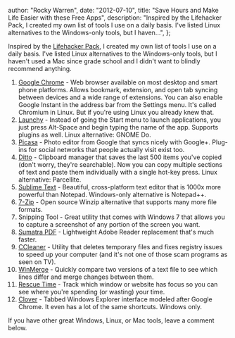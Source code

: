 
  author: "Rocky Warren",
  date: "2012-07-10",
  title: "Save Hours and Make Life Easier with these Free Apps",
  description:
    "Inspired by the Lifehacker Pack, I created my own list of tools I use on a daily basis. I've listed Linux alternatives to the Windows-only tools, but I haven...",
};


Inspired by the [Lifehacker Pack](https://lifehacker.com/tag/lifehacker-pack), I created my own list of tools I use on a daily basis. I've listed Linux alternatives to the Windows-only tools, but I haven't used a Mac since grade school and I didn't want to blindly recommend anything.

1. [Google Chrome](https://www.google.com/chrome/) - Web browser available on most desktop and smart phone platforms. Allows bookmark, extension, and open tab syncing between devices and a wide range of extensions. You can also enable Google Instant in the address bar from the Settings menu. It's called Chromium in Linux. But if you're using Linux you already knew that.
1. [Launchy](http://www.launchy.net/) - Instead of going the Start menu to launch applications, you just press Alt-Space and begin typing the name of the app. Supports plugins as well. Linux alternative: GNOME Do.
1. [Picasa](https://picasa.google.com/) - Photo editor from Google that syncs nicely with Google+. Plug-ins for social networks that people actually visit exist too.
1. [Ditto](https://apps.microsoft.com/store/detail/ditto-clipboard/9NBLGGH3ZBJQ?hl=en-us&gl=us) - Clipboard manager that saves the last 500 items you've copied (don't worry, they're searchable). Now you can copy multiple sections of text and paste them individually with a single hot-key press. Linux alternative: Parcellite.
1. [Sublime Text](https://www.sublimetext.com/) - Beautiful, cross-platform text editor that is 1000x more powerful than Notepad. Windows-only alternative is Notepad++.
1. [7-Zip](https://www.7-zip.org/) - Open source Winzip alternative that supports many more file formats.
1. Snipping Tool - Great utility that comes with Windows 7 that allows you to capture a screenshot of any portion of the screen you want.
1. [Sumatra PDF](https://sumatra-pdf.en.softonic.com/) - Lightweight Adobe Reader replacement that's much faster.
1. [CCleaner](https://www.ccleaner.com/ccleaner) - Utility that deletes temporary files and fixes registry issues to speed up your computer (and it's not one of those scam programs as seen on TV).
1. [WinMerge](https://winmerge.org/) - Quickly compare two versions of a text file to see which lines differ and merge changes between them.
1. [Rescue Time](https://www.rescuetime.com/) - Track which window or website has focus so you can see where you're spending (or wasting) your time.
1. [Clover](http://en.ejie.me/) - Tabbed Windows Explorer interface modeled after Google Chrome. It even has a lot of the same shortcuts. Windows only.

If you have other great Windows, Linux, or Mac tools, leave a comment below.
